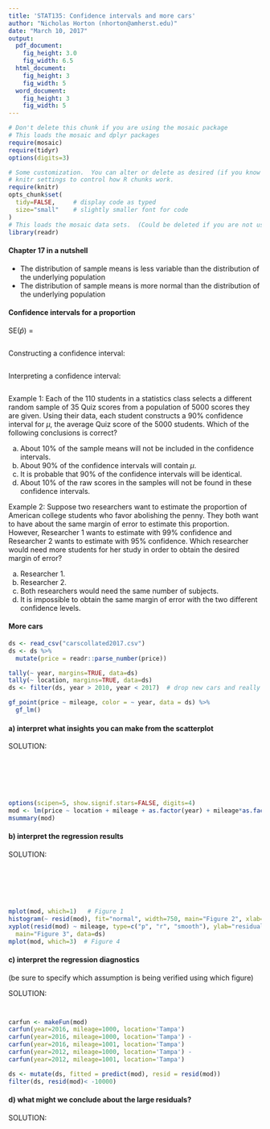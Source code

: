 ```yaml
---
title: 'STAT135: Confidence intervals and more cars'
author: "Nicholas Horton (nhorton@amherst.edu)"
date: "March 10, 2017"
output:
  pdf_document:
    fig_height: 3.0
    fig_width: 6.5
  html_document:
    fig_height: 3
    fig_width: 5
  word_document:
    fig_height: 3
    fig_width: 5
---
```



```r
# Don't delete this chunk if you are using the mosaic package
# This loads the mosaic and dplyr packages
require(mosaic)
require(tidyr)
options(digits=3)
```

```r
# Some customization.  You can alter or delete as desired (if you know what you are doing).
# knitr settings to control how R chunks work.
require(knitr)
opts_chunk$set(
  tidy=FALSE,     # display code as typed
  size="small"    # slightly smaller font for code
)
# This loads the mosaic data sets.  (Could be deleted if you are not using them.)
library(readr)
```

#### Chapter 17 in a nutshell
- The distribution of sample means is less variable than the distribution of the underlying population
- The distribution of sample means is more normal than the distribution of the underlying population

#### Confidence intervals for a proportion

SE($\hat{p}$) = 

```

```

Constructing a confidence interval:

```

```

Interpreting a confidence interval:

```

```

Example 1: Each of the 110 students in a statistics class selects a different random sample of 35 Quiz scores from a population of 5000 scores they are given. Using their data, each student constructs a 90% confidence interval for $\mu$, the average Quiz score of the 5000 students. Which of the following conclusions is correct?

a) About 10% of the sample means will not be included in the confidence intervals. 
b) About 90% of the confidence intervals will contain $\mu$.
c) It is probable that 90% of the confidence intervals will be identical. 
d) About 10% of the raw scores in the samples will not be found in these confidence intervals. 

Example 2: Suppose two researchers want to estimate the proportion of American college students who favor abolishing the penny. They both want to have about the same margin of error to estimate this proportion. However, Researcher 1 wants to estimate with 99% confidence and Researcher 2 wants to estimate with 95% confidence. Which researcher would need more students for her study in order to obtain the desired margin of error?

a) Researcher 1. 
b) Researcher 2. 
c) Both researchers would need the same number of subjects. 
d) It is impossible to obtain the same margin of error with the two different confidence levels. 
 

#### More cars

```r
ds <- read_csv("carscollated2017.csv")
ds <- ds %>%
  mutate(price = readr::parse_number(price))

```

```r
tally(~ year, margins=TRUE, data=ds)
tally(~ location, margins=TRUE, data=ds)
ds <- filter(ds, year > 2010, year < 2017)  # drop new cars and really old cars
```

```r
gf_point(price ~ mileage, color = ~ year, data = ds) %>%
  gf_lm()
```

#### a) interpret what insights you can make from the scatterplot

SOLUTION:

```






```

```r
options(scipen=5, show.signif.stars=FALSE, digits=4)
mod <- lm(price ~ location + mileage + as.factor(year) + mileage*as.factor(year), data=ds)
msummary(mod)
```

#### b) interpret the regression results

SOLUTION:

```






```

```r
mplot(mod, which=1)   # Figure 1
histogram(~ resid(mod), fit="normal", width=750, main="Figure 2", xlab="residuals from the model")
xyplot(resid(mod) ~ mileage, type=c("p", "r", "smooth"), ylab="residuals from the model", 
  main="Figure 3", data=ds)
mplot(mod, which=3)  # Figure 4
```

#### c) interpret the regression diagnostics 
(be sure to specify which assumption is being verified using which figure)

SOLUTION:

```


```
\newpage

```r
carfun <- makeFun(mod)
carfun(year=2016, mileage=1000, location='Tampa')
carfun(year=2016, mileage=1000, location='Tampa') - 
carfun(year=2016, mileage=1001, location='Tampa')
carfun(year=2012, mileage=1000, location='Tampa') - 
carfun(year=2012, mileage=1001, location='Tampa')
```

```r
ds <- mutate(ds, fitted = predict(mod), resid = resid(mod))
filter(ds, resid(mod)< -10000)
```

#### d) what might we conclude about the large residuals?

SOLUTION:
```

```
